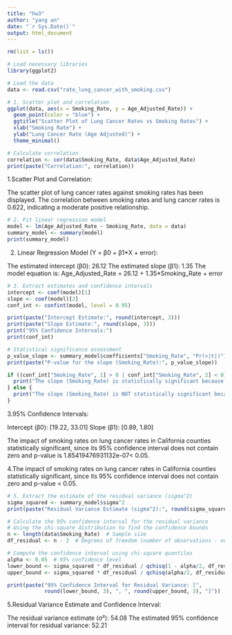 ```yaml
---
title: "hw3"
author: "yang an"
date: "`r Sys.Date()`"
output: html_document
---
```



```r
rm(list = ls())
```

```r
# Load necessary libraries
library(ggplot2)

# Load the data
data <- read.csv("rate_lung_cancer_with_smoking.csv")
```


```r
# 1. Scatter plot and correlation
ggplot(data, aes(x = Smoking_Rate, y = Age_Adjusted_Rate)) +
  geom_point(color = "blue") +
  ggtitle("Scatter Plot of Lung Cancer Rates vs Smoking Rates") +
  xlab("Smoking Rate") +
  ylab("Lung Cancer Rate (Age Adjusted)") +
  theme_minimal()

# Calculate correlation
correlation <- cor(data$Smoking_Rate, data$Age_Adjusted_Rate)
print(paste("Correlation:", correlation))
```
1.Scatter Plot and Correlation:

The scatter plot of lung cancer rates against smoking rates has been displayed.
The correlation between smoking rates and lung cancer rates is 0.622, indicating a moderate positive relationship.

```r
# 2. Fit linear regression model
model <- lm(Age_Adjusted_Rate ~ Smoking_Rate, data = data)
summary_model <- summary(model)
print(summary_model)
```
2. Linear Regression Model (Y = β0 + β1*X + error):

The estimated intercept (β0): 26.12
The estimated slope (β1): 1.35
The model equation is: Age_Adjusted_Rate = 26.12 + 1.35*Smoking_Rate + error

```r
# 3. Extract estimates and confidence intervals
intercept <- coef(model)[1]
slope <- coef(model)[2]
conf_int <- confint(model, level = 0.95)

print(paste("Intercept Estimate:", round(intercept, 3)))
print(paste("Slope Estimate:", round(slope, 3)))
print("95% Confidence Intervals:")
print(conf_int)
```
```r
# Statistical significance assessment
p_value_slope <- summary_model$coefficients["Smoking_Rate", "Pr(>|t|)"]
print(paste("P-value for the slope (Smoking_Rate):", p_value_slope))

if ((conf_int["Smoking_Rate", 1] > 0 | conf_int["Smoking_Rate", 2] < 0) && p_value_slope < 0.05) {
  print("The slope (Smoking_Rate) is statistically significant because its 95% confidence interval does NOT contain zero AND p-value < 0.05.")
} else {
  print("The slope (Smoking_Rate) is NOT statistically significant because its 95% confidence interval contains zero OR p-value ≥ 0.05.")
}

```
3.95% Confidence Intervals:

Intercept (β0): [19.22, 33.01]
Slope (β1): [0.89, 1.80]

The impact of smoking rates on lung cancer rates in California counties statistically significant, since its 95% confidence interval does not contain zero and p-value is 1.85419476931132e-07< 0.05.

4.The impact of smoking rates on lung cancer rates in California counties statistically significant, since its 95% confidence interval does not contain zero and p-value < 0.05.

```r

# 5. Extract the estimate of the residual variance (sigma^2)
sigma_squared <- summary_model$sigma^2
print(paste("Residual Variance Estimate (sigma^2):", round(sigma_squared, 3)))

# Calculate the 95% confidence interval for the residual variance
# Using the chi-square distribution to find the confidence bounds
n <- length(data$Smoking_Rate)  # Sample size
df_residual <- n - 2  # Degrees of freedom (number of observations - number of parameters)

# Compute the confidence interval using chi-square quantiles
alpha <- 0.05  # 95% confidence level
lower_bound <- sigma_squared * df_residual / qchisq(1 - alpha/2, df_residual)
upper_bound <- sigma_squared * df_residual / qchisq(alpha/2, df_residual)

print(paste("95% Confidence Interval for Residual Variance: [", 
            round(lower_bound, 3), ", ", round(upper_bound, 3), "]"))


```
5.Residual Variance Estimate and Confidence Interval:

The residual variance estimate (σ²): 54.08
The estimated 95% confidence interval for residual variance: 52.21
